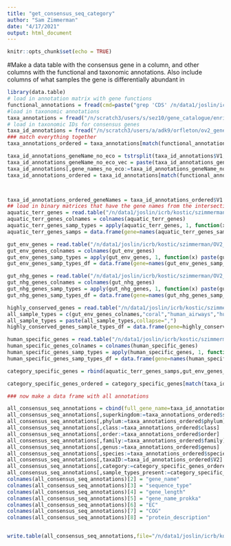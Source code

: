 ```yaml
---
title: "get_consensus_seq_category"
author: "Sam Zimmerman"
date: "4/17/2021"
output: html_document
---
```


```r
knitr::opts_chunk$set(echo = TRUE)
```

#Make a data table with the consensus gene in a column, and other columns with the functional and taxonomic annotations. Also include columns of what samples the gene is differentially abundant in 

```r
library(data.table)
# load in annotation matrix with gene functions
functional_annotations = fread(cmd=paste("grep 'CDS' /n/data1/joslin/icrb/kostic/szimmerman/OV2_fig3_4_complete_linkage/enrichments/all_seqs_rep_30_collapsed_cluster_names_tsv_data_v3.txt | grep -v 'ftype'"),header=F)
#load in taxonomic annotations
taxa_annotations = fread("/n/scratch3/users/s/sez10/gene_catalogue/enrichment/consensus_gene_taxa.txt",header=T,sep="\t")
# load in taxonomic IDs for consensus genes
taxa_id_annotations = fread("/n/scratch3/users/a/adk9/orfleton/ov2_gene_taxa_annotation")
### match everything together
taxa_annotations_ordered = taxa_annotations[match(functional_annotations$V1,taxa_annotations$geneName)]

taxa_id_annotations_geneName_no_eco = tstrsplit(taxa_id_annotations$V1,split="_",keep=c(2,3),fixed=T)
taxa_id_annotations_geneName_no_eco_vec = paste(taxa_id_annotations_geneName_no_eco[[1]],taxa_id_annotations_geneName_no_eco[[2]],sep ="_")
taxa_id_annotations[,gene_names_no_eco:=taxa_id_annotations_geneName_no_eco_vec]
taxa_id_annotations_ordered = taxa_id_annotations[match(functional_annotations$V1,taxa_id_annotations$gene_names_no_eco)]



taxa_id_annotations_ordered_geneNames = taxa_id_annotations_ordered$V1
## load in binary matrices that have the gene names from the intersections
aquatic_terr_genes = read.table("/n/data1/joslin/icrb/kostic/szimmerman/OV2_fig3_4_complete_linkage/gene_abundances/pval_tables_all_comparisons/sig_gene_binary_mats/AQUATIC_TERRESTRIAL_CONGENES_V2_SEQS_sigGenes_intersections_binary_mat.txt",sep="\t",header=T,row.names = 1)
aquatic_terr_genes_colnames = colnames(aquatic_terr_genes)
aquatic_terr_genes_samp_types = apply(aquatic_terr_genes, 1, function(x) paste(aquatic_terr_genes_colnames[x==1],collapse=","))
aquatic_terr_genes_samps = data.frame(gene=names(aquatic_terr_genes_samp_types),category=rep("aquatic_and_terrestrial",length(aquatic_terr_genes_samp_types)),sample_type=aquatic_terr_genes_samp_types)

gut_env_genes = read.table("/n/data1/joslin/icrb/kostic/szimmerman/OV2_fig3_4_complete_linkage/gene_abundances/pval_tables_all_comparisons/sig_gene_binary_mats/GUT_ENV_CONGENES_SEQS_sigGenes_intersections_binary_mat.txt",sep="\t",header=T,row.names = 1)
gut_env_genes_colnames = colnames(gut_env_genes)
gut_env_genes_samp_types = apply(gut_env_genes, 1, function(x) paste(gut_env_genes_colnames[x==1],collapse=","))
gut_env_genes_samp_types_df = data.frame(gene=names(gut_env_genes_samp_types),category=rep("gut_and_environment",length(gut_env_genes_samp_types)),sample_type=gut_env_genes_samp_types)

gut_nhg_genes = read.table("/n/data1/joslin/icrb/kostic/szimmerman/OV2_fig3_4_complete_linkage/gene_abundances/pval_tables_all_comparisons/sig_gene_binary_mats/HUMAN-GUT_NON-HUMAN-GUT_CONGENES_SEQS_V2_sigGenes_intersections_binary_mat.txt",sep="\t",header=T,row.names = 1)
gut_nhg_genes_colnames = colnames(gut_nhg_genes)
gut_nhg_genes_samp_types = apply(gut_nhg_genes, 1, function(x) paste(gut_nhg_genes_colnames[x==1],collapse=","))
gut_nhg_genes_samp_types_df = data.frame(gene=names(gut_nhg_genes_samp_types),category=rep("gut_and_non-human-gut",length(gut_nhg_genes_samp_types)),sample_type=gut_nhg_genes_samp_types)

highly_conserved_genes = read.table("/n/data1/joslin/icrb/kostic/szimmerman/OV2_fig3_4_complete_linkage/global_conserved_gene_functions/global_conserved_genes_prevalence_GTDB_annotated.txt",sep="\t",header=T,quote="")
all_sample_types = c(gut_env_genes_colnames,"coral","human_airways","human_oral","human_nasal","human_skin","human_vaginal","phyllosphere","rhizosphere","moose")
all_sample_types = paste(all_sample_types,collapse=",")
highly_conserved_genes_sample_types_df = data.frame(gene=highly_conserved_genes$V2,category=rep("all_ecologies",length(highly_conserved_genes$V2)),sample_type = rep(all_sample_types,length(highly_conserved_genes$V2)))

human_specific_genes = read.table("/n/data1/joslin/icrb/kostic/szimmerman/OV2_fig3_4_complete_linkage/figure5_human_specific_universal_genes/pval_tables/sig_genes_binary_mat_human_vs_non_gut.txt",sep="\t",header=T,row.names = 1)
human_specific_genes_colnames = colnames(human_specific_genes)
human_specific_genes_samp_types = apply(human_specific_genes, 1, function(x) paste(human_specific_genes_colnames[x==1],collapse=","))
human_specific_genes_samp_types_df = data.frame(gene=names(human_specific_genes_samp_types),category=rep("human",length(human_specific_genes_samp_types)),sample_type=human_specific_genes_samp_types)

category_specific_genes = rbind(aquatic_terr_genes_samps,gut_env_genes_samp_types_df,gut_nhg_genes_samp_types_df,highly_conserved_genes_sample_types_df,human_specific_genes_samp_types_df)

category_specific_genes_ordered = category_specific_genes[match(taxa_id_annotations_ordered_geneNames,category_specific_genes$gene),]

### now make a data frame with all annotations

all_consensus_seq_annotations = cbind(full_gene_name=taxa_id_annotations_ordered_geneNames,functional_annotations)
all_consensus_seq_annotations[,superkingdom:=taxa_annotations_ordered$superkingdom]
all_consensus_seq_annotations[,phylum:=taxa_annotations_ordered$phylum]
all_consensus_seq_annotations[,class:=taxa_annotations_ordered$class]
all_consensus_seq_annotations[,order:=taxa_annotations_ordered$order]
all_consensus_seq_annotations[,family:=taxa_annotations_ordered$family]
all_consensus_seq_annotations[,genus:=taxa_annotations_ordered$genus]
all_consensus_seq_annotations[,species:=taxa_annotations_ordered$species]
all_consensus_seq_annotations[,taxaID:=taxa_id_annotations_ordered$V2]
all_consensus_seq_annotations[,category:=category_specific_genes_ordered$category]
all_consensus_seq_annotations[,sample_types_present:=category_specific_genes_ordered$sample_type]
colnames(all_consensus_seq_annotations)[2] = "gene_name"
colnames(all_consensus_seq_annotations)[3] = "sequence_type"
colnames(all_consensus_seq_annotations)[4] = "gene_length"
colnames(all_consensus_seq_annotations)[5] = "gene_name_prokka"
colnames(all_consensus_seq_annotations)[6] = "EC"
colnames(all_consensus_seq_annotations)[7] = "COG"
colnames(all_consensus_seq_annotations)[8] = "protein_description"


write.table(all_consensus_seq_annotations,file="/n/data1/joslin/icrb/kostic/szimmerman/OV2_fig3_4_complete_linkage/consensus_gene_functions_taxa_category.txt",sep="\t",col.names=T,row.names=F,quote=F)
```
